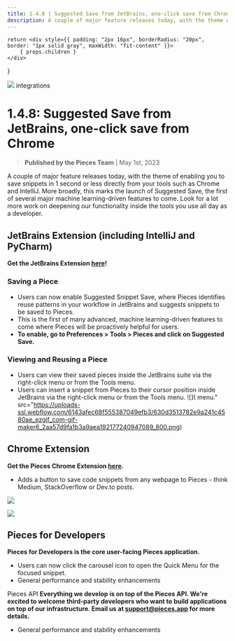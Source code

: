 ```yaml
---
title: 1.4.8 | Suggested Save from JetBrains, one-click save from Chrome
description: A couple of major feature releases today, with the theme of enabling you to save snippets in 1 second or less directly from your tools such as Chrome and IntelliJ.
---
```


    return <div style={{ padding: "2px 16px", borderRadius: "20px", border: "1px solid gray", maxWidth: "fit-content" }}>
        { props.children }
    </div>
}

<link rel="canonical" href="https://code.pieces.app/updates/1-4-8-suggested-save-from-jetbrains-one-click-save-from-chrome" />

![](https://uploads-ssl.webflow.com/6143afec68f555387049efb3/630d3512782e9a024e457ccd_ezgif_com-gif-maker10_786f6f005c261e4cfd35ea0dbffd4ec9_2000.png)
<Tag>integrations</Tag>

# 1.4.8: Suggested Save from JetBrains, one-click save from Chrome
> **Published by the Pieces Team** | May 1st, 2023

A couple of major feature releases today, with the theme of enabling you to save snippets in 1 second or less directly from your tools such as Chrome and IntelliJ.
More broadly, this marks the launch of Suggested Save, the first of several major machine learning-driven features to come. Look for a lot more work on deepening our functionality inside the tools you use all day as a developer.

## JetBrains Extension (including IntelliJ and PyCharm)

**Get the JetBrains Extension <a href="https://plugins.jetbrains.com/plugin/17328-pieces" target="_blank" rel="noopener noreferrer">here</a>!**

### Saving a Piece
- Users can now enable Suggested Snippet Save, where Pieces identifies reuse patterns in your workflow in JetBrains and suggests snippets to be saved to Pieces.
- This is the first of many advanced, machine learning-driven features to come where Pieces will be proactively helpful for users.
- **To enable, go to Preferences &gt; Tools &gt; Pieces and click on Suggested Save.**

### Viewing and Reusing a Piece
- Users can view their saved pieces inside the JetBrains suite via the right-click menu or from the Tools menu.
- Users can insert a snippet from Pieces to their cursor position inside JetBrains via the right-click menu or from the Tools menu.
![]( menu." src="https://uploads-ssl.webflow.com/6143afec68f555387049efb3/630d3513782e9a241c4580ae_ezgif_com-gif-maker6_2aa57d9fa1b3a9aea192177240947089_800.png)

## Chrome Extension
**Get the Pieces Chrome Extension <a href="https://chrome.google.com/webstore/detail/pieces/igbgibhbfonhmjlechmeefimncpekepm?hl=en" target="_blank" rel="noopener noreferrer">here</a>.**

- Adds a button to save code snippets from any webpage to Pieces - think Medium, StackOverflow or Dev.to posts.

![](https://uploads-ssl.webflow.com/6143afec68f555387049efb3/630d3513782e9af54d4580d6_ezgif_com-gif-maker7_989ab9943c64313eababc7121ecd8118_800.png)

![](https://uploads-ssl.webflow.com/6143afec68f555387049efb3/630d3513782e9a73ea45805e_ezgif_com-gif-maker9_b381b5a42223fa3de4bb3b00e3508a66_800.png)

## Pieces for Developers
**Pieces for Developers is the core user-facing Pieces application.**

- Users can now click the carousel icon to open the Quick Menu for the focused snippet.
- General performance and stability enhancements

Pieces API
**Everything we develop is on top of the Pieces API. We're excited to welcome third-party developers who want to build applications on top of our infrastructure. Email us at support@pieces.app for more details.**

- General performance and stability enhancements
